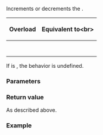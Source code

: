 {{cpp/ranges/concat_view/iterator/title|1=operator++,--,+=,-=}}
{{cpp/ranges/concat_view/navbar}}

{{dcl begin}}
{{dcl|num=1|since=c++26|
constexpr /*iterator*/&amp; operator++();
}}
{{dcl|num=2|since=c++26|
constexpr void operator++( int );
}}
{{dcl|num=3|since=c++26|
constexpr /*iterator*/ operator++( int )
    requires /*all-forward*/&lt;Const, Views...&gt;;
}}
{{dcl|num=4|since=c++26|
constexpr /*iterator*/&amp; operator--()
    requires /*concat-is-bidirectional*/&lt;Const, Views...&gt;;
}}
{{dcl|num=5|since=c++26|
constexpr /*iterator*/ operator--( int )
    requires /*concat-is-bidirectional*/&lt;Const, Views...&gt;;
}}
{{dcl|num=6|since=c++26|1=
constexpr /*iterator*/&amp; operator+=( difference_type n )
    requires /*concat-is-random-access*/&lt;Const, Views...&gt;;
}}
{{dcl|num=7|since=c++26|1=
constexpr /*iterator*/&amp; operator-=( difference_type n )
    requires /*concat-is-random-access*/&lt;Const, Views...&gt;;
}}
{{dcl end}}

Increments or decrements the {{rlp|/|iterator}}.

{|class="wikitable" style="text-align: center;"
!{{nbsp}}Overload{{nbsp}}
!Equivalent to&lt;br&gt;{{nbsp}}{{small|(let {{c|I}} be {{box|{{rlpsi|/#it_}}{{sep}}{{c/core|.index()}}}})}}{{nbsp}}
|-
|{{v|1}}
|{{box|{{c/core|++}}{{rlpsi|helpers#get-iter}}{{sep}}{{c/core|&lt;I&gt;();}}{{nbspt}}{{rlpsi|helpers#satisfy}}{{sep}}{{c/core|&lt;I&gt;(); return *this;}}}}
|-
|{{v|2}}
|{{c|++*this;}}
|-
|{{v|3}}
|{{c|1=auto tmp = *this; ++*this; return tmp;}}
|-
|{{v|4}}
|{{box|{{rlpsi|helpers#prev}}{{sep}}{{c/core|&lt;I&gt;(); return *this;}}}}
|-
|{{v|5}}
|{{c|1=auto tmp = *this; --*this; return tmp;}}
|-
|{{v|6}}
|style="text-align: start;"|{{box|
{{c/core|1=auto offset =}}{{nbspt}}{{rlpsi|helpers#get-iter}}{{sep}}{{c/core|&lt;I&gt;() -}}{{nbspt}}{{rlpsi|helpers#get-begin}}{{sep}}{{c/core|&lt;I&gt;();}}&lt;br&gt;
{{c/core|if (n &gt; 0)}}&lt;br&gt;
{{nbspt|4}}{{rlpsi|helpers#advance-fwd}}{{sep}}{{c/core|&lt;I&gt;(offset, n);}}&lt;br&gt;
{{c/core|else if (n &lt; 0)}}&lt;br&gt;
{{nbspt|4}}{{rlpsi|helpers#advance-bwd}}{{sep}}{{c/core|&lt;I&gt;(offset, -n);}}&lt;br&gt;
{{c/core|return *this;}}
}}
|-
|{{v|7}}
|{{c|1=*this += -n; return *this;}}
|}

If {{box|{{rlpsi|/#it_}}{{sep}}{{c/core|.valueless_by_exception()}}}} is {{c|true}}, the behavior is undefined.

===Parameters===
{{par begin}}
{{par|n|position relative to current location}}
{{par end}}

===Return value===
As described above.

===Example===
{{example}}

{{langlinks|de|es|fr|ja|ru|zh}}